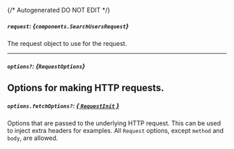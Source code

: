{/* Autogenerated DO NOT EDIT  */}

##### `request`: *{`components.SearchUsersRequest`}*
The request object to use for the request.

<Collapsible openLabel={Labels.showProperties} closeLabel={Labels.hideProperties}>
  <SearchUsersRequest />
</Collapsible>

---
##### `options?`: *{`RequestOptions`}*
Options for making HTTP requests.
---
##### `options.fetchOptions?`: [*{ `RequestInit` }*](https://developer.mozilla.org/en-US/docs/Web/API/Request/Request#options)
Options that are passed to the underlying HTTP request. This can be used to inject extra headers for examples. All `Request` options, except `method` and `body`, are allowed.

